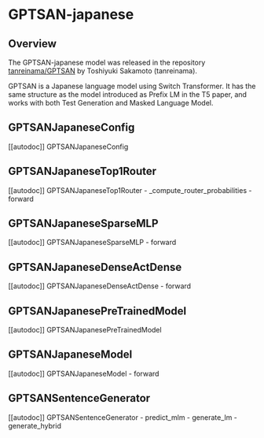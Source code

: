 <!--Copyright 2023 The HuggingFace Team. All rights reserved.

Licensed under the Apache License, Version 2.0 (the "License"); you may not use this file except in compliance with
the License. You may obtain a copy of the License at

http://www.apache.org/licenses/LICENSE-2.0

Unless required by applicable law or agreed to in writing, software distributed under the License is distributed on
an "AS IS" BASIS, WITHOUT WARRANTIES OR CONDITIONS OF ANY KIND, either express or implied. See the License for the
specific language governing permissions and limitations under the License.
-->

# GPTSAN-japanese

## Overview

The GPTSAN-japanese model was released in the repository [tanreinama/GPTSAN](https://github.com/tanreinama/GPTSAN) by Toshiyuki Sakamoto (tanreinama).

GPTSAN is a Japanese language model using Switch Transformer. It has the same structure as the model introduced as Prefix LM
in the T5 paper, and works with both Test Generation and Masked Language Model.


## GPTSANJapaneseConfig

[[autodoc]] GPTSANJapaneseConfig

## GPTSANJapaneseTop1Router

[[autodoc]] GPTSANJapaneseTop1Router
    - _compute_router_probabilities
    - forward

## GPTSANJapaneseSparseMLP

[[autodoc]] GPTSANJapaneseSparseMLP
    - forward

## GPTSANJapaneseDenseActDense

[[autodoc]] GPTSANJapaneseDenseActDense
    - forward

## GPTSANJapanesePreTrainedModel

[[autodoc]] GPTSANJapanesePreTrainedModel

## GPTSANJapaneseModel

[[autodoc]] GPTSANJapaneseModel
    - forward

## GPTSANSentenceGenerator

[[autodoc]] GPTSANSentenceGenerator
    - predict_mlm
    - generate_lm
    - generate_hybrid
